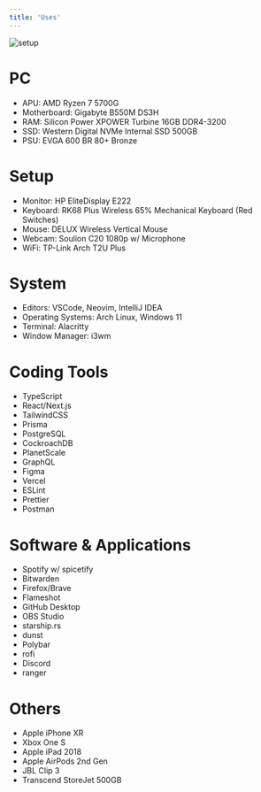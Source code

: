 ```yaml
---
title: 'Uses'
---
```


<img alt='setup' src='/setup.jpg' />

# PC

- APU: AMD Ryzen 7 5700G
- Motherboard: Gigabyte B550M DS3H
- RAM: Silicon Power XPOWER Turbine 16GB DDR4-3200
- SSD: Western Digital NVMe Internal SSD 500GB
- PSU: EVGA 600 BR 80+ Bronze

# Setup

- Monitor: HP EliteDisplay E222
- Keyboard: RK68 Plus Wireless 65% Mechanical Keyboard (Red Switches)
- Mouse: DELUX Wireless Vertical Mouse
- Webcam: Soulion C20 1080p w/ Microphone
- WiFi: TP-Link Arch T2U Plus

# System

- Editors: VSCode, Neovim, IntelliJ IDEA
- Operating Systems: Arch Linux, Windows 11
- Terminal: Alacritty
- Window Manager: i3wm

# Coding Tools

- TypeScript
- React/Next.js
- TailwindCSS
- Prisma
- PostgreSQL
- CockroachDB
- PlanetScale
- GraphQL
- Figma
- Vercel
- ESLint
- Prettier
- Postman

# Software & Applications

- Spotify w/ spicetify
- Bitwarden
- Firefox/Brave
- Flameshot
- GitHub Desktop
- OBS Studio
- starship.rs
- dunst
- Polybar
- rofi
- Discord
- ranger

# Others

- Apple iPhone XR
- Xbox One S
- Apple iPad 2018
- Apple AirPods 2nd Gen
- JBL Clip 3
- Transcend StoreJet 500GB
